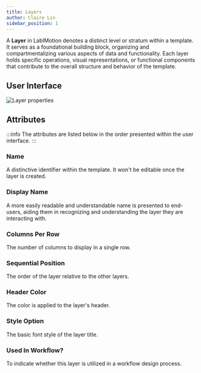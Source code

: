 ```yaml
---
title: Layers
author: Claire Lin
sidebar_position: 1
---
```


A **Layer** in LabIMotion denotes a distinct level or stratum within a template. It serves as a foundational building block, organizing and compartmentalizing various aspects of data and functionality. Each layer holds specific operations, visual representations, or functional components that contribute to the overall structure and behavior of the template.

## User Interface

![Layer properties](/img/labimotion/designer-layers.png)


## Attributes

:::info
The attributes are listed below in the order presented within the user interface.
:::


### Name

A distinctive identifier within the template. It won't be editable once the layer is created.

### Display Name

A more easily readable and understandable name is presented to end-users, aiding them in recognizing and understanding the layer they are interacting with.

### Columns Per Row

The number of columns to display in a single row.

### Sequential Position

The order of the layer relative to the other layers.

### Header Color

The color is applied to the layer's header.

### Style Option

The basic font style of the layer title.

### Used In Workflow?

To indicate whether this layer is utilized in a workflow design process.

